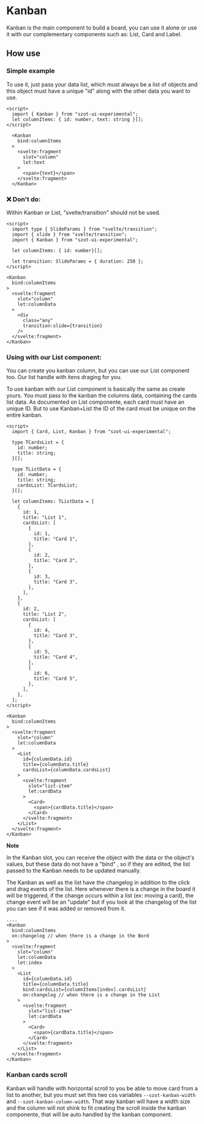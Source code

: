 
<Meta of={KanbanStories} />

# Kanban

Kanban is the main component to build a board, you can use it alone or use it with our complementary
components such as: List, Card and Label.

<ArgTypes of={Kanban} />

## How use

### Simple example

To use it, just pass your data list, which must always be a list of objects and this object must
have a unique "id" along with the other data you want to use.

```tsx
<script>
  import { Kanban } from "szot-ui-experimental";
  let columnItems: { id: number, text: string }[];
</script>

  <Kanban
    bind:columnItems
  >
    <svelte:fragment
      slot="column"
      let:text
    >
      <span>{text}</span>
    </svelte:fragment>
  </Kanban>
```

### ❌ Don't do:

Within Kanban or List, "svelte/transition" should not be used.

```tsx
<script>
  import type { SlideParams } from "svelte/transition";
  import { slide } from "svelte/transition";
  import { Kanban } from "szot-ui-experimental";

  let columnItems: { id: number}[];

  let transition: SlideParams = { duration: 250 };
</script>

<Kanban
  bind:columnItems
>
  <svelte:fragment
    slot="column"
    let:columnData
  >
    <div
      class="any"
      transition:slide={transition}
    />
  </svelte:fragment>
</Kanban>
```

### Using with our List component:

You can create you kanban column, but you can use our List component too. Our list handle with itens
draging for you.

To use kanban with our List component is basically the same as create yours. You must pass to the
kanban the columns data, containing the cards list data. As documented on List componente, each card
must have an unique ID. But to use Kanban+List the ID of the card must be unique on the entire
kanban.

```tsx
<script>
  import { Card, List, Kanban } from "szot-ui-experimental";

  type TCardsList = {
    id: number;
    title: string;
  }[];

  type TListData = {
    id: number;
    title: string;
    cardsList: TCardsList;
  }[];

  let columnItems: TListData = [
    {
      id: 1,
      title: "List 1",
      cardsList: [
        {
          id: 1,
          title: "Card 1",
        },
        {
          id: 2,
          title: "Card 2",
        },
        {
          id: 3,
          title: "Card 3",
        },
      ],
    },
    {
      id: 2,
      title: "List 2",
      cardsList: [
        {
          id: 4,
          title: "Card 3",
        },
        {
          id: 5,
          title: "Card 4",
        },
        {
          id: 6,
          title: "Card 5",
        },
      ],
    },
  ];
</script>

<Kanban
  bind:columnItems
>
  <svelte:fragment
    slot="column"
    let:columnData
  >
    <List
      id={columnData.id}
      title={columnData.title}
      cardsList={columnData.cardsList}
    >
      <svelte:fragment
        slot="list-item"
        let:cardData
      >
        <Card>
          <span>{cardData.title}</span>
        </Card>
      </svelte:fragment>
    </List>
  </svelte:fragment>
</Kanban>
```

**Note**

In the Kanban slot, you can receive the object with the data or the object's values, but these data
do not have a "bind" , so if they are edited, the list passed to the Kanban needs to be updated
manually.

The Kanban as well as the list have the changelog in addition to the click and drag events of the
list. Here whenever there is a change in the board it will be triggered, if the change occurs within
a list (ex: moving a card), the change event will be an "update" but if you look at the changelog of
the list you can see if it was added or removed from it.

```tsx
....
<Kanban
  bind:columnItems
  on:changelog // when there is a change in the Bord
>
  <svelte:fragment
    slot="column"
    let:columnData
    let:index
  >
    <List
      id={columnData.id}
      title={columnData.title}
      bind:cardsList={columnItems[index].cardsList}
      on:changelog // when there is a change in the List
    >
      <svelte:fragment
        slot="list-item"
        let:cardData
      >
        <Card>
          <span>{cardData.title}</span>
        </Card>
      </svelte:fragment>
    </List>
  </svelte:fragment>
</Kanban>
```

### Kanban cards scroll

Kanban will handle with horizontal scroll to you be able to move card from a list to another, but
you must set this two css variables `--szot-kanban-width` and `--szot-kanban-column-width`. That way
kanban will have a width size and the column will not shink to fit creating the scroll inside the
kanban componente, that will be auto handled by the kanban component.

